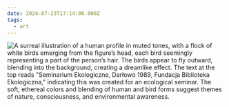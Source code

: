 ```yaml
---
date: 2024-07-23T17:14:00.000Z
tags:
  - art
---
```

<div className="max-w-[500px]">

  ![A surreal illustration of a human profile in muted tones, with a flock of white birds emerging from the figure’s head, each bird seemingly representing a part of the person’s hair. The birds appear to fly outward, blending into the background, creating a dreamlike effect. The text at the top reads "Seminarium Ekologiczne, Darłowo 1989, Fundacja Biblioteka Ekologiczna," indicating this was created for an ecological seminar. The soft, ethereal colors and blending of human and bird forms suggest themes of nature, consciousness, and environmental awareness.](/assets/art/20240723-ecological-seminar.jpg "<i>Ecological Seminar</i>, by Eidrigevicius Stasys")

</div>